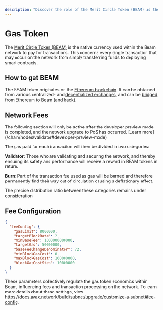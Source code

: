 ```yaml
---
description: "Discover the role of the Merit Circle Token (BEAM) as the gas token for the Beam network, covering its utilization, distribution, and fee configuration."
---
```



# Gas Token

The [Merit Circle Token (BEAM)](https://www.coingecko.com/en/coins/beam-2) is the native currency used within the Beam network to pay for transactions. This concerns every single transaction that may occur on the network from simply transferring funds to deploying smart contracts.

## How to get BEAM

The BEAM token originates on the [Ethereum blockchain](https://etherscan.io/token/0x62d0a8458ed7719fdaf978fe5929c6d342b0bfce).
It can be obtained from various centralized- and [decentralized exchanges](https://app.uniswap.org/swap?chain=mainnet&outputCurrency=0x62d0a8458ed7719fdaf978fe5929c6d342b0bfce),
and can be [bridged](/chain/beam-ecosystem/bridge) from Ethereum to Beam (and back).

## Network Fees

<Callout type="warning">
  The following section will only be active after the developer preview mode is
  completed, and the network upgrade to PoS has occurred. [Learn
  more](/chain/nodes/validator#developer-preview-mode)
</Callout>

The gas paid for each transaction will then be divided in two categories:

**Validator**: Those who are validating and securing the network, and thereby ensuring its safety and performance will receive a reward in BEAM tokens in return.

**Burn**: Part of the transaction fee used as gas will be burned and therefore permanently find their way out of circulation causing a deflationary effect.

The precise distribution ratio between these categories remains under consideration.

## Fee Configuration

```json filename="genesis.json"
{
  "feeConfig": {
    "gasLimit": 8000000,
    "targetBlockRate": 2,
    "minBaseFee": 1000000000000,
    "targetGas": 50000000,
    "baseFeeChangeDenominator": 72,
    "minBlockGasCost": 0,
    "maxBlockGasCost": 100000000,
    "blockGasCostStep": 10000000
  }
}
```

These parameters collectively regulate the gas token economics within Beam, influencing fees and transaction processing on the network. To learn more details about these settings, view https://docs.avax.network/build/subnet/upgrade/customize-a-subnet#fee-config.
